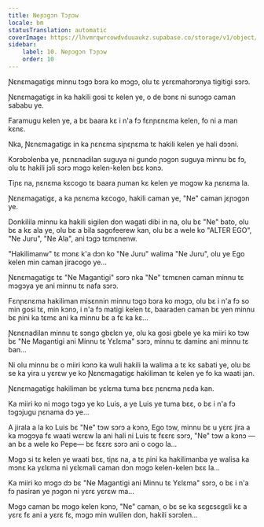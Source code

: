 ```yaml
---
title: Neɲɔgɔn Tɔɲɔw
locale: bm
statusTranslation: automatic
coverImage: https://lhvmrqwrcowdvduuaukz.supabase.co/storage/v1/object/public/strapi-uploads/small_cover-tratado-de-psicologia-revolucionaria.webp-5e15e1cec4e0ebebcde5d7fc7565d8fd.webp
sidebar:
    label: 10. Neɲɔgɔn Tɔɲɔw
    order: 10
---
```

Ɲɛnɛmagatigɛ minnu tɔgɔ bɔra ko mɔgɔ, olu tɛ yɛrɛmahɔrɔnya tigitigi sɔrɔ.

Ɲɛnɛmagatigɛ in ka hakili gosi tɛ kelen ye, o de bɔnɛ ni sunɔgɔ caman sababu ye.

Faramugu kelen ye, a bɛ baara kɛ i n'a fɔ fɛnɲɛnɛma kelen, fo ni a man kɛnɛ.

Nka, Ɲɛnɛmagatigɛ in ka ɲɛnɛma siɲɛɲɛma tɛ hakili kelen ye hali dɔɔni.

Kɔrɔbɔlenba ye, ɲɛnɛnadilan suguya ni gundo ɲɔgɔn suguya minnu bɛ fɔ, olu tɛ hakili jɔli sɔrɔ mɔgɔ kelen-kelen bɛɛ kɔnɔ.

Tiɲɛ na, ɲɛnɛma kɛcogo tɛ baara ɲuman kɛ kelen ye mɔgɔw ka ɲɛnɛma la.

Ɲɛnɛmagatigɛ, a ka ɲɛnɛma kɛcogo, hakili caman ye, "Ne" caman jɛɲɔgɔn ye.

Donkilila minnu ka hakili sigilen don wagati dibi in na, olu bɛ "Ne" bato, olu bɛ a kɛ ala ye, olu bɛ a bila sagofeerew kan, olu bɛ a wele ko "ALTER EGO", "Ne Juru", "Ne Ala", ani tɔgɔ tɛmɛnenw.

"Hakilimanw" tɛ mɔnɛ k'a dɔn ko "Ne Juru" walima "Ne Juru", olu ye Ego kelen min caman jiracogo ye...

Ɲɛnɛmagatigɛ tɛ "Ne Magantigi" sɔrɔ nka "Ne" tɛmɛnen caman minnu tɛ mɔgɔya ye ani minnu tɛ nafa sɔrɔ.

Fɛnɲɛnɛma hakiliman misɛnnin minnu tɔgɔ bɔra ko mɔgɔ, olu bɛ i n'a fɔ so min gosi tɛ, min kɔnɔ, i n'a fɔ matigi kelen tɛ, baaraden caman bɛ yen minnu bɛ ɲini ka tɛmɛ ani ka minnu bɛ a fɛ ka kɛ...

Ɲɛnɛnadilan minnu tɛ sɔngɔ gbɛlɛn ye, olu ka gosi gbele ye ka miiri ko tɔw bɛ "Ne Magantigi ani Minnu tɛ Yɛlɛma" sɔrɔ, minnu tɛ daminɛ ani minnu tɛ ban...

Ni olu minnu bɛ o miiri kɔnɔ ka wuli hakili la walima a tɛ kɛ sabati ye, olu bɛ se ka yira u yɛrɛw ye ko Ɲɛnɛmagatigɛ hakiliman tɛ kelen ye fo ka waati jan.

Ɲɛnɛmagatigɛ hakiliman bɛ yɛlɛma tuma bɛɛ ɲɛnɛma ɲɛda kan.

Ka miiri ko ni mɔgɔ tɔgɔ ye ko Luis, a ye Luis ye tuma bɛɛ, o bɛ i n'a fɔ tɔgɔjugu ɲɛnama dɔ ye...

A jirala a la ko Luis bɛ "Ne" tɔw sɔrɔ a kɔnɔ, Ego tɔw, minnu bɛ u yɛrɛ jira a ka mɔgɔya fɛ waati wɛrɛw la ani hali ni Luis tɛ fɛɛrɛ sɔrɔ, "Ne" tɔw a kɔnɔ —an bɛ a wele ko Pepe— bɛ fɛɛrɛ sɔrɔ ani o cogo la...

Mɔgɔ si tɛ kelen ye waati bɛɛ, tiɲɛ na, a tɛ ɲini ka hakilimanba ye walisa ka mɔnɛ ka yɛlɛma ni yɛlɛmali caman dɔn mɔgɔ kelen-kelen bɛɛ la...

Ka miiri ko mɔgɔ dɔ bɛ "Ne Magantigi ani Minnu tɛ Yɛlɛma" sɔrɔ, o bɛ i n'a fɔ ɲasiran ye ɲɔgɔn ni yɛrɛ yɛrɛw ma...

Mɔgɔ caman bɛ mɔgɔ kelen kɔnɔ, "Ne" caman, o bɛ se ka sɛgɛsɛgɛli kɛ a yɛrɛ fɛ ani a yɛrɛ fɛ, mɔgɔ min wulilen don, hakili sɔrɔlen...

